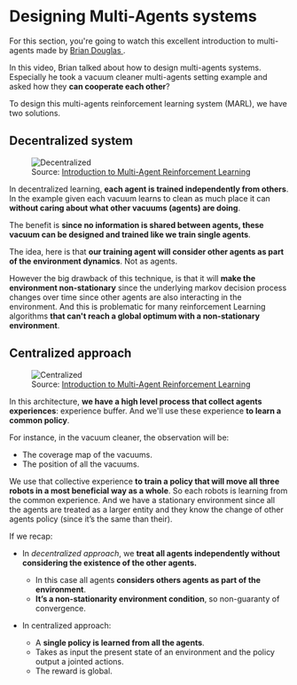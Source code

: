 # Designing Multi-Agents systems

For this section, you're going to watch this excellent introduction to multi-agents made by <a href="https://www.youtube.com/channel/UCq0imsn84ShAe9PBOFnoIrg"> Brian Douglas </a>.

<Youtube id="qgb0gyrpiGk" />


In this video, Brian talked about how to design multi-agents systems. Especially he took a vacuum cleaner multi-agents setting example and asked how they **can cooperate each other**?

To design this multi-agents reinforcement learning system (MARL), we have two solutions.

## Decentralized system

<figure>
<img src="https://huggingface.co/datasets/huggingface-deep-rl-course/course-images/resolve/main/en/unit10/decentralized.png" alt="Decentralized"/>
<figcaption>
Source: <a href="https://www.youtube.com/watch?v=qgb0gyrpiGk"> Introduction to Multi-Agent Reinforcement Learning </a>
</figcaption>
</figure>

In decentralized learning, **each agent is trained independently from others**. In the example given each vacuum learns to clean as much place it can **without caring about what other vacuums (agents) are doing**.

The benefit is **since no information is shared between agents, these vacuum can be designed and trained like we train single agents**.

The idea, here is that **our training agent will consider other agents as part of the environment dynamics**. Not as agents.

However the big drawback of this technique, is that it will **make the environment non-stationary** since the underlying markov decision process changes over time since other agents are also interacting in the environment.
And this is problematic for many reinforcement Learning algorithms **that can't reach a global optimum with a non-stationary environment**.

## Centralized approach

<figure>
<img src="https://huggingface.co/datasets/huggingface-deep-rl-course/course-images/resolve/main/en/unit10/centralized.png" alt="Centralized"/>
<figcaption>
Source: <a href="https://www.youtube.com/watch?v=qgb0gyrpiGk"> Introduction to Multi-Agent Reinforcement Learning </a>
</figcaption>
</figure>

In this architecture, **we have a high level process that collect agents experiences**: experience buffer. And we'll use these experience **to learn a common policy**.

For instance, in the vacuum cleaner, the observation will be:
- The coverage map of the vacuums.
- The position of all the vacuums.

We use that collective experience **to train a policy that will move all three robots in a most beneficial way as a whole**. So each robots is learning from the common experience.
And we have a stationary environment since all the agents are treated as a larger entity and they know the change of other agents policy (since it’s the same than their).

If we recap:

- In *decentralized approach*, we **treat all agents independently without considering the existence of the other agents.**
  - In this case all agents **considers others agents as part of the environment**.
  - **It’s a non-stationarity environment condition**, so non-guaranty of convergence.

- In centralized approach:
  - A **single policy is learned from all the agents**.
  - Takes as input the present state of an environment and the policy output a jointed actions.
  - The reward is global.
